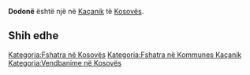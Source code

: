 {{Fshat në 
 | Emri                = Dodonë
 | EmriAlt                = 
 | NAME_SHORT_FORM=      
 | NAME_GENERIC=      
 | NAME_SORT_NAME_RO=      DODONE
 | FULL_NAME_RO = Dodonë
 | FULL_NAME_ND_RO=Dodone
 | SORT_NAME_RG=DODONE
 | FULL_NAME_RG=Dodonë
 | FULL_NAME_ND_RG=Dodone
 | SRP_NAME_SHORT_FORM=      
 | SRP_NAME_GENERIC=      
 | SRP_NAME_SORT_NAME_RO=      
 | SRP_FULL_NAME_RO = 
 | SRP_FULL_NAME_ND_RO=
 | SRP_SORT_NAME_RG=
 | SRP_FULL_NAME_RG=
 | SRP_FULL_NAME_ND_RG=
 | Emri (Rasa dhanore) = 
 | Figura              = 
 | Shteti              = Kosovo
 | Komuna              = Kaçanik
 | Kodi postar         = 
 | Sipërfaqja          = 

 | Popullsia           = 

 | Regj. i popullsisë  = 
 | Dend. e popullsisë  = 
 | Faqja zyrtare       = 
 <!--- Koordinatat ----> 
 | Gjerësia            = 42.705833
 | Gjatësia            = 20.938889
 | Lartësia            = 
}}
'''Dodonë''' është një [[]] në [[Kaçanik]] të [[Kosovës]].

<!-- == Gjeografia == -->
<!-- == Historia == -->
<!-- == Demografia == -->
== Shih edhe ==
{{Komuna Kaçanik}}
{{Kosovo-Administrata-Cung}}

[[Kategoria:Fshatra në Kosovës]]
[[Kategoria:Fshatra në Kommunes Kaçanik]]
[[Kategoria:Vendbanime në Kosovës]]